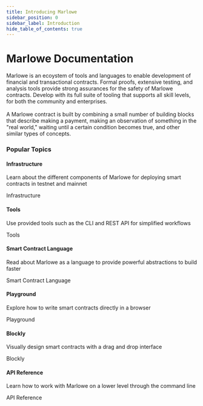 ```yaml
---
title: Introducing Marlowe
sidebar_position: 0
sidebar_label: Introduction
hide_table_of_contents: true
---
```



# Marlowe Documentation

<div className="gallery">
  <div className="sub-heading">
    <div className="front-matter">
      <p>Marlowe is an ecoystem of tools and languages to enable development of financial and transactional contracts. Formal proofs, extensive testing, and analysis tools provide strong assurances for the safety of Marlowe contracts. Develop with its full suite of tooling that supports all skill levels, for both the community and enterprises.
      <br />
      <br />
      A Marlowe contract is built by combining a small number of building blocks that describe making a payment, making an observation of something in the "real world," waiting until a certain condition becomes true, and other similar types of concepts.
      </p>
    </div>
  </div>
  <div className="sub-heading">
    <h3>Popular Topics</h3>
  </div>
  <div className="card">
    <div className="card-header">
      <Puzzle />
      <h4>Infrastructure</h4>
    </div>
    <p>Learn about the different components of Marlowe for deploying smart contracts in testnet and mainnet</p>
    <Link to="platform-and-architecture/architecture">
      Infrastructure <ArrowRight className="arrow" />
    </Link>
  </div>
    <div className="card">
    <div className="card-header">
      <Tool />
      <h4>Tools</h4>
    </div>
    <p>Use provided tools such as the CLI and REST API for simplified workflows</p>
    <Link to="developer-tools/overview">
      Tools <ArrowRight className="arrow" />
    </Link>
  </div>
    <div className="card">
    <div className="card-header">
      <Scroll />
      <h4>Smart Contract Language</h4>
    </div>
    <p>Read about Marlowe as a language to provide powerful abstractions to build faster</p>
    <Link to="platform-and-architecture/dsl">
      Smart Contract Language <ArrowRight className="arrow" />
    </Link>
  </div>
    <div className="card">
    <div className="card-header">
      <Brain />
      <h4>Playground</h4>
    </div>
    <p>Explore how to write smart contracts directly in a browser</p>
    <Link to="https://play.marlowe.iohk.io/">
      Playground <ArrowRight className="arrow" />
    </Link>
  </div>
    <div className="card">
    <div className="card-header">
    <Cube />
      <h4>Blockly</h4>
    </div>
    <p>Visually design smart contracts with a drag and drop interface</p>
    <Link to="https://play.marlowe.iohk.io/#/blockly">
      Blockly <ArrowRight className="arrow" />
    </Link>
  </div>
    <div className="card">
    <div className="card-header">
      <Book />
      <h4>API Reference</h4>
    </div>
    <p>Learn how to work with Marlowe on a lower level through the command line</p>
    <Link to="/api/get-contracts">
      API Reference <ArrowRight className="arrow" />
    </Link>
  </div>
</div>
